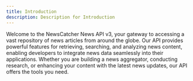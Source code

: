 ```yaml
---
title: Introduction
description: Description for Introduction
---
```


Welcome to the NewsCatcher News API v3, your gateway to accessing a vast repository of news articles from around the globe. Our API provides powerful features for retrieving, searching, and analyzing news content, enabling developers to integrate news data seamlessly into their applications. Whether you are building a news aggregator, conducting research, or enhancing your content with the latest news updates, our API offers the tools you need.